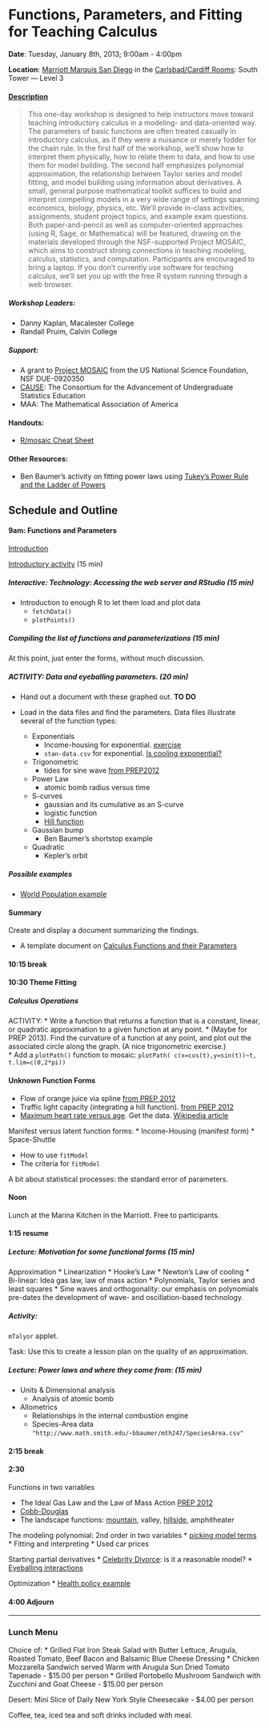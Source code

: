 Functions, Parameters, and Fitting for Teaching Calculus
========================================================

**Date**: Tuesday, January 8th, 2013; 9:00am - 4:00pm

**Location**: [Marriott Marquis San Diego](http://www.marriott.com/hotels/maps/travel/sandt-san-diego-marriott-marquis-and-marina/) in the [Carlsbad/Cardiff Rooms](http://www.marriott.com/hotelwebsites/us/s/sandt/SANDT_PDF/SANDT%20All-FloorDiagram2012-Color.pdf): South Tower --- Level 3

#### [Description](http://www.causeweb.org/workshop/jmm13_mosaic/)

> This one-day workshop is designed to help instructors move toward teaching introductory calculus in a modeling- and data-oriented way. The parameters of basic functions are often treated casually in introductory calculus, as if they were a nuisance or merely fodder for the chain rule. In the first half of the workshop, we'll show how to interpret them physically, how to relate them to data, and how to use them for model building. The second half emphasizes polynomial approximation, the relationship between Taylor series and model fitting, and model building using information about derivatives. A small, general purpose mathematical toolkit suffices to build and interpret compelling models in a very wide range of settings spanning economics, biology, physics, etc. We'll provide in-class activities, assignments, student project topics, and example exam questions. Both paper-and-pencil as well as computer-oriented approaches (using R, Sage, or Mathematica) will be featured, drawing on the materials developed through the NSF-supported Project MOSAIC, which aims to construct strong connections in teaching modeling, calculus, statistics, and computation. Participants are encouraged to bring a laptop. If you don't currently use software for teaching calculus, we'll set you up with the free R system running through a web browser.

##### Workshop Leaders:
* Danny Kaplan, Macalester College
* Randall Pruim, Calvin College

##### Support:
* A grant to [Project MOSAIC](http://www.mosaic-web.org) from the US National Science Foundation, NSF DUE-0920350
* [CAUSE](http://www.causeweb.org/): The Consortium for the Advancement of Undergraduate Statistics Education
* MAA: The Mathematical Association of America

#### Handouts:

* [R/mosaic Cheat Sheet](http://dtkaplan.github.com/Statistical-Modeling-A-Fresh-Approach/Blog/EnoughR.pdf)

#### Other Resources:

* Ben Baumer's activity on fitting power laws using [Tukey's Power Rule and the Ladder of Powers](http://www.math.smith.edu/~bbaumer/mth247/labs/transformations.html)

## Schedule and Outline

#### 9am: Functions and Parameters

[Introduction](Notes/Introduction.html)

[Introductory activity](Activities/Introduction/introductory-activity.html) (15 min)

##### Interactive: Technology: Accessing the web server and RStudio (15 min)

* Introduction to enough R to let them load and plot data
    * `fetchData()`
    * `plotPoints()`
    
    
##### Compiling the list of functions and parameterizations (15 min)

At this point, just enter the forms, without much discussion.  



##### ACTIVITY: Data and eyeballing parameters. (20 min)

* Hand out a document with these graphed out.  **TO DO**

* Load in the data files and find the parameters.  Data files illustrate several of the function types:
    * Exponentials
       * Income-housing for exponential. [exercise](http://rpubs.com/dtkaplan/558)
       * `stan-data.csv` for exponential. [Is cooling exponential?](http://rpubs.com/dtkaplan/558)
    * Trigonometric
       * tides for sine wave [from PREP2012](http://prep2012.mosaic-web.org/Topics/Tides/tides-hawaii.html)
    * Power Law
       * atomic bomb radius versus time
    * S-curves
       * gaussian and its cumulative as an S-curve
       * logistic function
       * [Hill function](http://prep2012.mosaic-web.org/Topics/Functions/hillFunctions.html)
    * Gaussian bump 
        * Ben Baumer's shortstop example
    * Quadratic
        * Kepler's orbit
        
##### Possible examples

* [World Population example](http://prep2012.mosaic-web.org/Topics/Functions/WorldPopulation.html)

#### Summary
Create and display a document summarizing the findings.  

* A template document on [Calculus Functions and their Parameters](functions-parameters.html)

#### 10:15 break

#### 10:30 Theme Fitting

##### Calculus Operations

ACTIVITY: 
* Write a function that returns a function that is a constant, linear, or quadratic approximation to a given function at any point.
* (Maybe for PREP 2013).  Find the curvature of a function at any point, and plot out the associated circle along the graph.  (A nice trigonometric exercise.)  
    * Add a `plotPath()` function to mosaic: `plotPath( c(x=cos(t),y=sin(t))~t, t.lim=c(0,2*pi))`


#### Unknown Function Forms
* Flow of orange juice via spline [from PREP 2012](http://prep2012.mosaic-web.org/Topics/OrangeJuiceFlow/OrangeJuice.html)
* Traffic light capacity (integrating a hill function). [from PREP 2012](http://prep2012.mosaic-web.org/Topics/Integration/Traffic-Light-Capacity.html)
* [Maximum heart rate versus age](https://dl.dropbox.com/u/5098197/PREP2012/max-hr.pdf).  Get the data.  [Wikipedia article](http://en.wikipedia.org/wiki/Heart_rate)

Manifest versus latent function forms:
* Income-Housing (manifest form)
* Space-Shuttle

* How to use `fitModel`
* The criteria for `fitModel`

A bit about statistical processes: the standard error of parameters.

#### Noon 

Lunch at the Marina Kitchen in the Marriott.  Free to participants.

#### 1:15 resume

##### Lecture: Motivation for some functional forms (15 min)

Approximation
* Linearization
    * Hooke's Law
    * Newton's Law of cooling
    * Bi-linear: Idea gas law, law of mass action
* Polynomials, Taylor series and least squares
* Sine waves and orthogonality: our emphasis on polynomials pre-dates the development of wave- and oscillation-based technology.


##### Activity: 
`mTalyor` applet.

Task: Use this to create a lesson plan on the quality of an approximation.



##### Lecture: Power laws and where they come from: (15 min)
* Units & Dimensional analysis
    * Analysis of atomic bomb
* Allometrics
    * Relationships in the internal combustion engine
    * Species-Area data `"http://www.math.smith.edu/~bbaumer/mth247/SpeciesArea.csv"`


#### 2:15 break


#### 2:30

Functions in two variables

* The Ideal Gas Law and the Law of Mass Action [PREP 2012](http://dl.dropbox.com/u/5098197/Math135/In-Class/ideal-gas-activity1.pdf)
* [Cobb-Douglas](http://prep2012.mosaic-web.org/Topics/Cobb-Douglas/cobb-douglas.html)
* The landscape functions: [mountain](http://dl.dropbox.com/u/5098197/Math135/Figures/cairo-solar.png), valley, [hillside](http://dl.dropbox.com/u/5098197/Math135/Figures/1000px-Body_mass_index_chart.png), amphitheater

The modeling polynomial: 2nd order in two variables
* [picking model terms](http://dl.dropbox.com/u/5098197/Math135/In-Class/poly2d.pdf)
* Fitting and interpreting
   * Used car prices

Starting partial derivatives
* [Celebrity Divorce](http://dl.dropbox.com/u/5098197/Math135/In-Class/celebrity-divorce.pdf): is it a reasonable model?
* [Eyeballing interactions](http://dl.dropbox.com/u/5098197/Math135/In-Class/eyeball-partials.pdf)

Optimization
* [Health policy example](http://prep2012.mosaic-web.org/Topics/Optimization/QALY3.html)

#### 4:00 Adjourn

-------------

### Lunch Menu

Choice of:
* Grilled Flat Iron Steak Salad with Butter Lettuce, Arugula, Roasted Tomato, Beef Bacon and Balsamic Blue Cheese Dressing 
* Chicken Mozzarella Sandwich served Warm with Arugula Sun Dried Tomato Tapenade - $15.00 per person 
* Grilled Portobello Mushroom Sandwich with Zucchini and Goat Cheese - $15.00 per person
 
Desert:
Mini Slice of Daily New York Style Cheesecake - $4.00 per person
 
Coffee, tea, iced tea and soft drinks included with meal.
